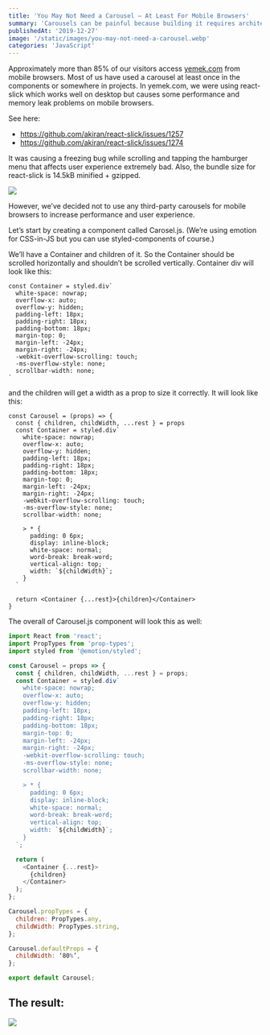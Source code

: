 ```yaml
---
title: 'You May Not Need a Carousel — At Least For Mobile Browsers'
summary: 'Carousels can be painful because building it requires architectural thinking, management of data and elements, DOM manipulation, and consideration for user interaction. Well, you may not need it anymore.'
publishedAt: '2019-12-27'
image: '/static/images/you-may-not-need-a-carousel.webp'
categories: 'JavaScript'
---
```


Approximately more than 85% of our visitors access [yemek.com](https://yemek.com) from mobile browsers.
Most of us have used a carousel at least once in the components or somewhere in projects. In yemek.com, we were using react-slick which works well on desktop but causes some performance and memory leak problems on mobile browsers.

See here:

- https://github.com/akiran/react-slick/issues/1257
- https://github.com/akiran/react-slick/issues/1274

It was causing a freezing bug while scrolling and tapping the hamburger menu that affects user experience extremely bad. Also, the bundle size for react-slick is 14.5kB minified + gzipped.

<img src="https://miro.medium.com/max/3160/1*2TqyxvHKrM_-8sGAuV2aZg.png" />

However, we’ve decided not to use any third-party carousels for mobile browsers to increase performance and user experience.

Let’s start by creating a component called Carosel.js. (We’re using emotion for CSS-in-JS but you can use styled-components of course.)

We’ll have a Container and children of it. So the Container should be scrolled horizontally and shouldn’t be scrolled vertically.
Container div will look like this:

```jsx:Container
const Container = styled.div`
  white-space: nowrap;
  overflow-x: auto;
  overflow-y: hidden;
  padding-left: 18px;
  padding-right: 18px;
  padding-bottom: 18px;
  margin-top: 0;
  margin-left: -24px;
  margin-right: -24px;
  -webkit-overflow-scrolling: touch;
  -ms-overflow-style: none;
  scrollbar-width: none;
`
```

and the children will get a width as a prop to size it correctly. It will look like this:

```jsx:Carousel
const Carousel = (props) => {
  const { children, childWidth, ...rest } = props
  const Container = styled.div`
    white-space: nowrap;
    overflow-x: auto;
    overflow-y: hidden;
    padding-left: 18px;
    padding-right: 18px;
    padding-bottom: 18px;
    margin-top: 0;
    margin-left: -24px;
    margin-right: -24px;
    -webkit-overflow-scrolling: touch;
    -ms-overflow-style: none;
    scrollbar-width: none;

    > * {
      padding: 0 6px;
      display: inline-block;
      white-space: normal;
      word-break: break-word;
      vertical-align: top;
      width: `${childWidth}`;
    }
  `

  return <Container {...rest}>{children}</Container>
}
```

The overall of Carousel.js component will look this as well:

```jsx:Carousel.js
import React from 'react';
import PropTypes from 'prop-types';
import styled from '@emotion/styled';

const Carousel = props => {
  const { children, childWidth, ...rest } = props;
  const Container = styled.div`
    white-space: nowrap;
    overflow-x: auto;
    overflow-y: hidden;
    padding-left: 18px;
    padding-right: 18px;
    padding-bottom: 18px;
    margin-top: 0;
    margin-left: -24px;
    margin-right: -24px;
    -webkit-overflow-scrolling: touch;
    -ms-overflow-style: none;
    scrollbar-width: none;

    > * {
      padding: 0 6px;
      display: inline-block;
      white-space: normal;
      word-break: break-word;
      vertical-align: top;
      width: `${childWidth}`;
    }
  `;

  return (
    <Container {...rest}>
      {children}
    </Container>
  );
};

Carousel.propTypes = {
  children: PropTypes.any,
  childWidth: PropTypes.string,
};

Carousel.defaultProps = {
  childWidth: ‘80%’,
};

export default Carousel;
```

## The result:

<img src="https://miro.medium.com/max/752/1*yWoj1Rzrcrkfm1pe1PHuhA.gif" />
